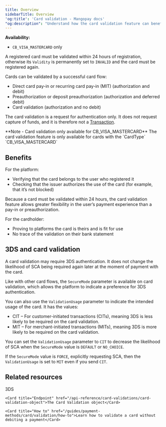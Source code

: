 ```yaml
---
title: Overview
sidebarTitle: Overview
'og:title': 'Card validation - Mangopay docs'
"og:description": "Understand how the card validation feature can benefit your platform and your users by asking the user to authenticate themselves without processing a payment."
---
```


**Availability:**
- `CB_VISA_MASTERCARD` only

A registered card must be validated within 24 hours of registration, otherwise its `Validity` is permanently set to `INVALID` and the card must be registered again.

Cards can be validated by a successful card flow:

- Direct card pay-in or recurring card pay-in (MIT) (authorization and debit)
- Preauthorization or deposit preauthorization (authorization and deferred debit)
- Card validation (authorization and no debit)

The card validation is a request for authentication only. It does not request capture of funds, and it is therefore not a [Transaction](/api-reference/transactions/transaction-object).


<Note>
    **Note - Card validation only available for CB_VISA_MASTERCARD** The card
    validation feature is only available for cards with the `CardType`
    `CB_VISA_MASTERCARD`
</Note>

## Benefits

For the platform:

-   Verifying that the card belongs to the user who registered it
-   Checking that the issuer authorizes the use of the card (for example, that it’s not blocked)

Because a card must be validated within 24 hours, the card validation feature allows greater flexibility in the user’s payment experience than a pay-in or preauthorization.

For the cardholder:

- Proving to platforms the card is theirs and is fit for use 
- No trace of the validation on their bank statement

## 3DS and card validation

A card validation may require 3DS authentication. It does not change the likelihood of SCA being required again later at the moment of payment with the card. 

Like with other card flows, the `SecureMode` parameter is available on card validation, which allows the platform to indicate a preference for 3DS authentication.

You can also use the `ValidationUsage` parameter to indicate the intended usage of the card. It has the values:

- CIT – For customer-initiated transactions (CITs), meaning 3DS is less likely to be required on the card validation.
- MIT – For merchant-initiated transactions (MITs), meaning 3DS is more likely to be required on the card validation.

You can set the `ValidationUsage` parameter to `CIT` to decrease the likelihood of SCA when the `SecureMode` value is `DEFAULT` or `NO_CHOICE`.

If the `SecureMode` value is `FORCE`, explicitly requesting SCA, then the `ValidationUsage` is set to `MIT` even if you send `CIT`.

## Related resources

<CardGroup col={2}> 
    <Card title="Guide" href="/guides/payment-methods/card/3ds">3DS</Card>

    <Card title="Endpoint" href="/api-reference/card-validations/card-validation-object">The Card Validation object</Card>  

    <Card title="How to" href="/guides/payment-methods/card/validation/how-to">Learn how to validate a card without debiting a payment</Card>  
</CardGroup>
